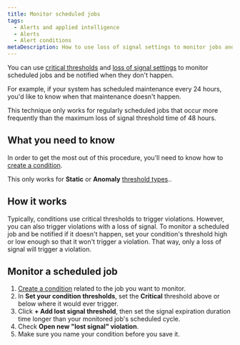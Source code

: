 ```yaml
---
title: Monitor scheduled jobs
tags:
  - Alerts and applied intelligence
  - Alerts
  - Alert conditions
metaDescription: How to use loss of signal settings to monitor jobs and be alerted when they don't happen.
---
```


You can use [critical thresholds](/docs/alerts-applied-intelligence/new-relic-alerts/advanced-alerts/advanced-techniques/set-thresholds-alert-condition) and [loss of signal settings](/docs/alerts-applied-intelligence/new-relic-alerts/alert-conditions/create-nrql-alert-conditions#signal-loss) to monitor scheduled jobs and be notified when they don't happen.

For example, if your system has scheduled maintenance every 24 hours, you'd like to know when that maintenance doesn't happen.

This technique only works for regularly scheduled jobs that occur more frequently than the maximum loss of signal threshold time of 48 hours.

## What you need to know

In order to get the most out of this procedure, you'll need to know how to [create a condition](/docs/alerts-applied-intelligence/new-relic-alerts/alert-conditions/create-alert-conditions).

This only works for **Static** or **Anomaly** [threshold types](/docs/alerts-applied-intelligence/new-relic-alerts/alert-conditions/create-nrql-alert-conditions#threshold-types)..

## How it works

Typically, conditions use critical thresholds to trigger violations. However, you can also trigger violations with a loss of signal. To monitor a scheduled job and be notified if it doesn't happen, set your condition's threshold high or low enough so that it won't trigger a violation. That way, only a loss of signal will trigger a violation.

## Monitor a scheduled job

1. [Create a condition](/docs/alerts-applied-intelligence/new-relic-alerts/alert-conditions/create-alert-conditions) related to the job you want to monitor.
2. In **Set your condition thresholds**, set the **Critical** threshold above or below where it would ever trigger.
3. Click **+ Add lost signal threshold**, then set the signal expiration duration time longer than your monitored job's scheduled cycle.
4. Check **Open new "lost signal" violation**.
5. Make sure you name your condition before you save it.
